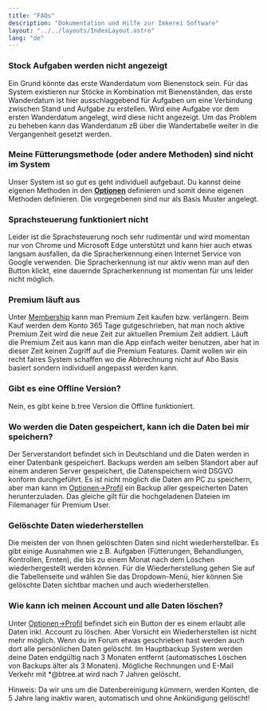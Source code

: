 ```yaml
---
title: "FAQs"
description: "Dokumentation und Hilfe zur Imkerei Software"
layout: "../../layouts/IndexLayout.astro"
lang: "de"
---
```


### Stock Aufgaben werden nicht angezeigt

Ein Grund könnte das erste Wanderdatum vom Bienenstock sein. Für das System existieren nur Stöcke in Kombination mit Bienenständen, das erste Wanderdatum ist hier ausschlaggebend für Aufgaben um eine Verbindung zwischen Stand und Aufgabe zu erstellen. Wird eine Aufgabe vor dem ersten Wanderdatum angelegt, wird diese nicht angezeigt. Um das Problem zu beheben kann das Wanderdatum zB über die Wandertabelle weiter in die Vergangenheit gesetzt werden.

### Meine Fütterungsmethode (oder andere Methoden) sind nicht im System

Unser System ist so gut es geht individuell aufgebaut. Du kannst deine eigenen Methoden in den **[Optionen](https://www.btree.at/app/settings/)** definieren und somit deine eigenen Methoden definieren. Die vorgegebenen sind nur als Basis Muster angelegt.

### Sprachsteuerung funktioniert nicht

Leider ist die Sprachsteuerung noch sehr rudimentär und wird momentan nur von Chrome und Microsoft Edge unterstützt und kann hier auch etwas langsam ausfallen, da die Spracherkennung einen Internet Service von Google verwenden. Die Spracherkennung ist nur aktiv wenn man auf den Button klickt, eine dauernde Spracherkennung ist momentan für uns leider nicht möglich.

### Premium läuft aus

Unter [Membership](https://www.btree.at/app/membership/) kann man Premium Zeit kaufen bzw. verlängern. Beim Kauf werden dem Konto 365 Tage gutgeschrieben, hat man noch aktive Premium Zeit wird die neue Zeit zur aktuellen Premium Zeit addiert. Läuft die Premium Zeit aus kann man die App einfach weiter benutzen, aber hat in dieser Zeit keinen Zugriff auf die Premium Features. Damit wollen wir ein recht faires System schaffen wo die Abbrechnung nicht auf Abo Basis basiert sondern individuell angepasst werden kann.

### Gibt es eine Offline Version?

Nein, es gibt keine b.tree Version die Offline funktioniert.

### Wo werden die Daten gespeichert, kann ich die Daten bei mir speichern?

Der Serverstandort befindet sich in Deutschland und die Daten werden in einer Datenbank gespeichert. Backups werden am selben Standort aber auf einem anderen Server gespeichert, die Datenspeichern wird DSGVO konform durchgeführt. Es ist nicht möglich die Daten am PC zu speichern, aber man kann im [Optionen->Profil](https://www.btree.at/app/profile/) ein Backup aller gespeicherten Daten herunterzuladen. Das gleiche gilt für die hochgeladenen Dateien im Filemanager für Premium User.

### Gelöschte Daten wiederherstellen

Die meisten der von Ihnen gelöschten Daten sind nicht wiederherstellbar. Es gibt einige Ausnahmen wie z.B. Aufgaben (Fütterungen, Behandlungen, Kontrollen, Ernten), die bis zu einem Monat nach dem Löschen wiederhergestellt werden können. Für die Wiederherstellung gehen Sie auf die Tabellenseite und wählen Sie das Dropdown-Menü, hier können Sie gelöschte Daten sichtbar machen und auch wiederherstellen.

### Wie kann ich meinen Account und alle Daten löschen?

Unter [Optionen->Profil](https://www.btree.at/app/profile/) befindet sich ein Button der es einem erlaubt alle Daten inkl. Account zu löschen. Aber Vorsicht ein Wiederherstellen ist nicht mehr möglich. Wenn du im Forum etwas geschrieben hast werden auch dort alle persönlichen Daten gelöscht. Im Hauptbackup System werden deine Daten endgültig nach 3 Monaten entfernt (automatisches Löschen von Backups älter als 3 Monaten). Mögliche Rechnungen und E-Mail Verkehr mit \*@btree.at wird nach 7 Jahren gelöscht.

Hinweis: Da wir uns um die Datenbereinigung kümmern, werden Konten, die 5 Jahre lang inaktiv waren, automatisch und ohne Ankündigung gelöscht!
